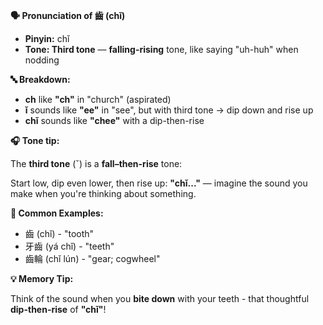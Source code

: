 **🗣️ Pronunciation of 齒 (chǐ)**

- **Pinyin:** chǐ
- **Tone: Third tone** — **falling-rising** tone, like saying "uh-huh" when nodding

**🔤 Breakdown:**

- **ch** like **"ch"** in "church" (aspirated)
- **ǐ** sounds like **"ee"** in "see", but with third tone → dip down and rise up
- **chǐ** sounds like **"chee"** with a dip-then-rise

**🎧 Tone tip:**

The **third tone** (ˇ) is a **fall–then-rise** tone:

Start low, dip even lower, then rise up: **"chǐ..."** — imagine the sound you make when you're
thinking about something.

**📝 Common Examples:**

- 齒 (chǐ) - "tooth"
- 牙齒 (yá chǐ) - "teeth"
- 齒輪 (chǐ lún) - "gear; cogwheel"

**💡 Memory Tip:**

Think of the sound when you **bite down** with your teeth - that thoughtful **dip-then-rise** of
**"chǐ"**!
